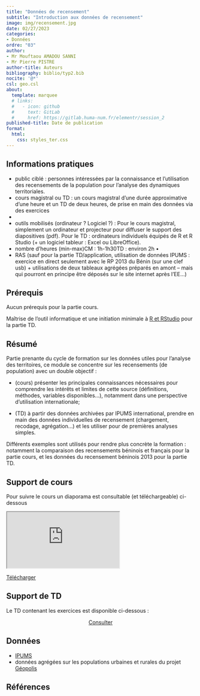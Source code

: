 ```yaml
---
title: "Données de recensement"
subtitle: "Introduction aux données de recensement"
image: img/recensement.jpg
date: 02/27/2023
categories: 
- Données
ordre: "03" 
author: 
- Mr Mouftaou AMADOU SANNI
- Mr Pierre PISTRE
author-title: Auteurs
bibliography: biblio/typ2.bib
nocite: '@*'
csl: geo.csl
about:
  template: marquee
  # links:
  #   - icon: github
  #     text: GitLab
  #     href: https://gitlab.huma-num.fr/elementr/session_2
published-title: Date de publication 
format:
  html: 
    css: styles_ter.css
---
```


<!-- ::: {#contrib} -->

<!-- ### Contributeur·rice·s -->

<!-- Hugues Pecout, ... -->

<!-- ::: -->

::: {#block}
## <i class="bi bi-info-circle"></i> Informations pratiques

-   public ciblé : personnes intéressées par la connaissance et l'utilisation des recensements de la population pour l'analyse des dynamiques territoriales.
-   cours magistral ou TD : un cours magistral d'une durée approximative d'une heure et un TD de deux heures, de prise en main des données via des exercices
-   
-   outils mobilisés (ordinateur ? Logiciel ?) : Pour le cours magistral, simplement un ordinateur et projecteur pour diffuser le support des diapositives (pdf). Pour le TD : ordinateurs individuels équipés de R et R Studio (+ un logiciel tableur : Excel ou LibreOffice).
-   nombre d'heures (min-max)CM : 1h-1h30TD : environ 2h •
-   RAS (sauf pour la partie TD/application, utilisation de données IPUMS : exercice en direct seulement avec le RP 2013 du Bénin (sur une clef usb) + utilisations de deux tableaux agrégées préparés en amont -- mais qui pourront en principe être déposés sur le site internet après l'EE...)
:::

<div>

## <i class="bi bi-ui-checks-grid"></i> Prérequis

Aucun prérequis pour la partie cours.

Maîtrise de l'outil informatique et une initiation minimale à [R et RStudio](out1_r.qmd) pour la partie TD.

</div>

<div>

## <i class="bi bi-bookmark"></i> Résumé

Partie prenante du cycle de formation sur les données utiles pour l'analyse des territoires, ce module se concentre sur les recensements (de population) avec un double objectif : 

-   (cours) présenter les principales connaissances nécessaires pour comprendre les intérêts et limites de cette source (définitions, méthodes, variables disponibles...), notamment dans une perspective d'utilisation internationale;

-   (TD) à partir des données archivées par IPUMS international, prendre en main des données individuelles de recensement (chargement, recodage, agrégation...) et les utiliser pour de premières analyses simples. 

Différents exemples sont utilisés pour rendre plus concrète la formation : notamment la comparaison des recensements béninois et français pour la partie cours, et les données du recensement béninois 2013 pour la partie TD.


</div>

<div>

## <i class="bi bi-person-video3"></i> Support de cours

Pour suivre le cours un diaporama est consultable (et téléchargeable) ci-dessous 

</div>

<object class="slide" data="support/introR_seance2_diapo.pdf" type="application/pdf">

<iframe class="slide" src="https://meghan.rbind.io/slides/neair/neair.html#/title-slide">

</iframe>

::: {#url}
<i class="bi bi-cloud-arrow-down-fill"></i> [Télécharger</i>]()
:::

</object>

<div>

## <i class="bi bi-person-video3"></i> Support de TD

Le TD contenant les exercices est disponible ci-dessous : 


<center><a href="" class="btn btn-warning" role="button" aria-disabled="true"><i class="bi bi-eye"></i> Consulter</a></center>



</div>

<div>

## <i class="bi bi-clipboard-data"></i> Données

-   [IPUMS](../donnees/ipums)
-   données agrégées sur les populations urbaines et rurales du projet [Géopolis](http://e-geopolis.org/)

</div>

## <i class="bi bi-file-earmark-text"></i> Références

::: {#refs}
:::
